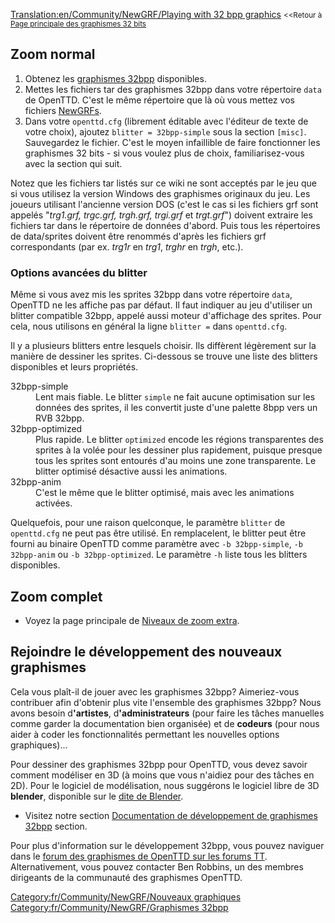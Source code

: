 [[Translation:en/Community/NewGRF/Playing with 32 bpp graphics]]
<small><<Retour à [[fr/Archive/Old 32bpp/Développement de graphismes 32bits|Page principale des graphismes 32 bits]]</small>
{{en/Feature|0.6|align="right"}}

==Zoom normal==
# Obtenez les [[fr/Archive/Old 32bpp/Liste des tars 32bpp téléchargeables|graphismes 32bpp]] disponibles.
# Mettes les fichiers tar des graphismes 32bpp dans votre répertoire <code>data</code> de OpenTTD. C'est le même répertoire que là où vous mettez vos fichiers [[fr/Manual/NewGRF|NewGRFs]].
# Dans votre <code>openttd.cfg</code> (librement éditable avec l'éditeur de texte de votre choix), ajoutez <code>blitter = 32bpp-simple</code> sous la section <code>[misc]</code>. Sauvegardez le fichier. C'est le moyen infaillible de faire fonctionner les graphismes 32 bits - si vous voulez plus de choix, familiarisez-vous avec la section qui suit.

Notez que les fichiers tar listés sur ce wiki ne sont acceptés par le jeu que si vous utilisez la version Windows des graphismes originaux du jeu. Les joueurs utilisant l'ancienne version DOS (c'est le cas si les fichiers grf sont appelés "''trg1.grf, trgc.grf, trgh.grf, trgi.grf'' et ''trgt.grf''") doivent extraire les fichiers tar dans le répertoire de données d'abord. Puis tous les répertoires de data/sprites doivent être renommés d'après les fichiers grf correspondants (par ex. ''trg1r'' en ''trg1'', ''trghr'' en ''trgh'', etc.).

===Options avancées du blitter===

Même si vous avez mis les sprites 32bpp dans votre répertoire <code>data</code>, OpenTTD ne les affiche pas par défaut. Il faut indiquer au jeu d'utiliser un blitter compatible 32bpp, appelé aussi moteur d'affichage des sprites. Pour cela, nous utilisons en général la ligne <code>blitter =</code> dans <code>openttd.cfg</code>.
    
Il y a plusieurs blitters entre lesquels choisir. Ils diffèrent légèrement sur la manière de dessiner les sprites. Ci-dessous se trouve une liste des blitters disponibles et leurs propriétés.

;32bpp-simple
:Lent mais fiable. Le blitter <code>simple</code> ne fait aucune optimisation sur les données des sprites, il les convertit juste d'une palette 8bpp vers un RVB 32bpp.
;32bpp-optimized
:Plus rapide. Le blitter <code>optimized</code> encode les régions transparentes des sprites à la volée pour les dessiner plus rapidement, puisque presque tous les sprites sont entourés d'au moins une zone transparente. Le blitter optimisé désactive aussi les animations.
;32bpp-anim
:C'est le même que le blitter optimisé, mais avec les animations activées.

Quelquefois, pour une raison quelconque, le paramètre <code>blitter</code> de <code>openttd.cfg</code> ne peut pas être utilisé. En remplacelent, le blitter peut être fourni au binaire OpenTTD comme paramètre avec  <code>-b 32bpp-simple</code>, <code>-b 32bpp-anim</code> ou <code>-b 32bpp-optimized</code>. Le paramètre <code>-h</code> liste tous les blitters disponibles.


==Zoom complet==

* Voyez la page principale de [[fr/Niveaux de zoom extra 32bpp|Niveaux de zoom extra]].


==Rejoindre le développement des nouveaux graphismes==

Cela vous plaît-il de jouer avec les graphismes 32bpp? Aimeriez-vous contribuer afin d'obtenir plus vite l'ensemble des graphismes 32bpp? Nous avons besoin d''''artistes''', d''''administrateurs''' (pour faire les tâches manuelles comme garder la documentation bien organisée) et de '''codeurs''' (pour nous aider à coder les fonctionnalités permettant les nouvelles options graphiques)...

Pour dessiner des graphismes 32bpp pour OpenTTD, vous devez savoir comment modéliser en 3D (à moins que vous n'aidiez pour des tâches en 2D). Pour le logiciel de modélisation, nous suggérons le logiciel libre de 3D '''blender''', disponible sur le [http://blender.org dite de Blender].

* Visitez notre section [[fr/Archive/Old 32bpp/Documentation de développement de graphismes 32bpp|Documentation de développement de graphismes 32bpp]] section.

Pour plus d'information sur le développement 32bpp, vous pouvez naviguer dans le [http://www.tt-forums.net/viewforum.php?f=36 forum des graphismes de OpenTTD sur les forums TT]. Alternativement, vous pouvez contacter Ben Robbins, un des membres dirigeants de la communauté des graphismes OpenTTD.


{{fr/Community/NewGRF/Navbox Développement graphique}}

[[Category:fr/Community/NewGRF/Nouveaux graphiques]][[Category:fr/Community/NewGRF/Graphismes 32bpp]]